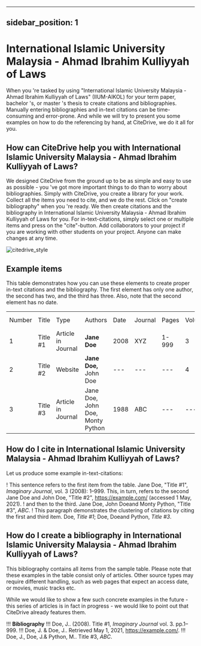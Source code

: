 
---
sidebar_position: 1
---

# International Islamic University Malaysia - Ahmad Ibrahim Kulliyyah of Laws

When you 're tasked by using "International Islamic University Malaysia - Ahmad Ibrahim Kulliyyah of Laws" (IIUM-AIKOL) for your term paper, bachelor 's, or master 's thesis to create citations and bibliographies.
Manually entering bibliographies and in-text citations can be time-consuming and error-prone. And while we will try to present you some examples on how to do the referencing by hand, at CiteDrive, we do it all for you.

<!---
## About  International Islamic University Malaysia - Ahmad Ibrahim Kulliyyah of Laws

* Title: International Islamic University Malaysia - Ahmad Ibrahim Kulliyyah of Laws
* Short Title (Id): IIUM-AIKOL)
* Authors: International Islamic University Malaysia - Ahmad Ibrahim Kulliyyah of Laws
* Download: International Islamic University Malaysia - Ahmad Ibrahim Kulliyyah of Laws
 --->

## How can CiteDrive help you with International Islamic University Malaysia - Ahmad Ibrahim Kulliyyah of Laws?

We designed CiteDrive from the ground up to be as simple and easy to use as possible - you 've got more important things to do than to worry about bibliographies. Simply with CiteDrive, you create a library for your work. Collect all the items you need to cite, and we do the rest. Click on "create bibliography" when you 're ready. We then create citations and the bibliography in International Islamic University Malaysia - Ahmad Ibrahim Kulliyyah of Laws for you. For in-text-citations, simply select one or multiple items and press on the "cite"-button. Add collaborators to your project if you are working with other students on your project. Anyone can make changes at any time.


![citedrive_style](images/international-islamic-university-malaysia--ahmad-ibrahim-kulliyyah-of-laws.svg "Choose International Islamic University Malaysia - Ahmad Ibrahim Kulliyyah of Laws in the CiteDrive App")


## Example items

This table demonstrates how you can use these elements to create proper in-text citations and the bibliography. The first element has only one author, the second has two, and the third has three. Also, note that the second element has no date.


<table>
  <tr>
   <td>Number
   </td>
   <td>Title
   </td>
   <td>Type
   </td>
   <td>Authors
   </td>
   <td>Date
   </td>
   <td>Journal
   </td>
   <td>Pages
   </td>
   <td>Volume
   </td>
   <td>Issue
   </td>
   <td>Access Date
   </td>
  </tr>
  <tr>
   <td>1
   </td>
   <td>Title #1
   </td>
   <td>Article in Journal
   </td>
   <td><strong>Jane Doe</strong>
   </td>
   <td>2008
   </td>
   <td>XYZ
   </td>
   <td>1-999
   </td>
   <td>3
   </td>
   <td>2
   </td>
   <td>--
   </td>
  </tr>
  <tr>
   <td>
2
   </td>
   <td>Title #2
   </td>
   <td>Website
   </td>
   <td><strong>Jane Doe, </strong>John Doe
   </td>
   <td>---
   </td>
   <td>---
   </td>
   <td>---
   </td>
   <td>4
   </td>
   <td>---
   </td>
   <td>2020-05-01
   </td>
  </tr>
  <tr>
   <td>3
   </td>
   <td>Title #3
   </td>
   <td>Article in Journal
   </td>
   <td>Jane Doe, John Doe, Monty Python
   </td>
   <td>1988
   </td>
   <td>ABC
   </td>
   <td>---
   </td>
   <td>---
   </td>
   <td>16
   </td>
   <td>---
   </td>
  </tr>
</table>



## How do I cite in  International Islamic University Malaysia - Ahmad Ibrahim Kulliyyah of Laws?

Let us produce some example in-text-citations:

! This sentence refers to the first item from the table. Jane Doe, "Title #1", <i>Imaginary Journal</i>, vol. 3 (2008): 1–999. This, in turn, refers to the second Jane Doe and John  Doe, "Title #2", <https://example.com/> (accessed 1 May, 2021).
! and then to the third.  Jane Doe, John Doeand Monty Python, "Title #3", <i>ABC</i>.
! This paragraph demonstrates the clustering of citations by citing the first and third item. Doe, <i>Title #1</i>; Doe, Doeand Python, <i>Title #3</i>.



## How do I create a bibliography in International Islamic University Malaysia - Ahmad Ibrahim Kulliyyah of Laws?

This bibliography contains all items from the sample table. Please note that these examples in the table consist only of articles. Other source types may require different handling, such as web pages that expect an access date, or movies, music tracks etc.

While we would like to show a few such concrete examples in the future - this series of articles is in fact in progress - we would like to point out that CiteDrive already features them.


!!! **Bibliography**
!!! Doe, J.. (2008). Title #1, <i>Imaginary Journal</i> vol. 3. pp.1–999.
!!! Doe, J. &amp; Doe, J.. Retrieved May 1, 2021, https://example.com/.
!!! Doe, J., Doe, J.&amp; Python, M.. Title #3, <i>ABC</i>.


```
        